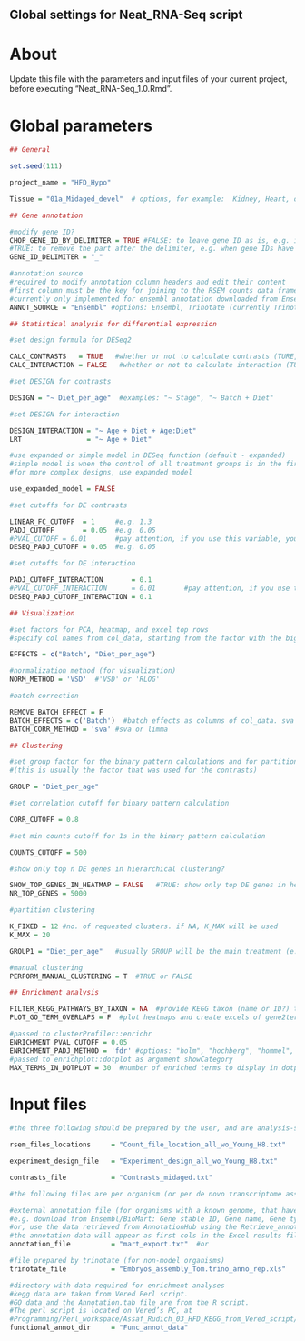## Global settings for Neat_RNA-Seq script

# About

Update this file with the parameters and input files of your current project, before executing "Neat_RNA-Seq_1.0.Rmd".

# Global parameters
  
```r

## General

set.seed(111)

project_name = "HFD_Hypo"

Tissue = "01a_Midaged_devel"  # options, for example:  Kidney, Heart, or any name for a round of an analysis        

## Gene annotation

#modify gene ID?
CHOP_GENE_ID_BY_DELIMITER = TRUE #FALSE: to leave gene ID as is, e.g. in trinity results.
#TRUE: to remove the part after the delimiter, e.g. when gene IDs have the form e.g. ENSMUSG00000027351_Spred1
GENE_ID_DELIMITER = "_"   

#annotation source
#required to modify annotation column headers and edit their content
#first column must be the key for joining to the RSEM counts data frame (e.g. to contain Ensembl ID in the same format as in RSEM results)
#currently only implemented for ensembl annotation downloaded from Ensembl/biomart which includes Gene stable ID, Gene name, Gene type, Gene description
ANNOT_SOURCE = "Ensembl" #options: Ensembl, Trinotate (currently Trinotate does not have any effect)

## Statistical analysis for differential expression

#set design formula for DESeq2

CALC_CONTRASTS   = TRUE   #whether or not to calculate contrasts (TURE, FALSE)
CALC_INTERACTION = FALSE   #whether or not to calculate interaction (TURE, FALSE)

#set DESIGN for contrasts

DESIGN = "~ Diet_per_age"  #examples: "~ Stage", "~ Batch + Diet"

#set DESIGN for interaction

DESIGN_INTERACTION = "~ Age + Diet + Age:Diet"
LRT                = "~ Age + Diet"

#use expanded or simple model in DESeq function (default - expanded)
#simple model is when the control of all treatment groups is in the first treatment group
#for more complex designs, use expanded model

use_expanded_model = FALSE

#set cutoffs for DE contrasts

LINEAR_FC_CUTOFF  = 1     #e.g. 1.3
PADJ_CUTOFF       = 0.05  #e.g. 0.05
#PVAL_CUTOFF = 0.01       #pay attention, if you use this variable, you have to change the code in the "compute_contrasts" function in the functions file !!!
DESEQ_PADJ_CUTOFF = 0.05  #e.g. 0.05

#set cutoffs for DE interaction

PADJ_CUTOFF_INTERACTION       = 0.1
#PVAL_CUTOFF_INTERACTION      = 0.01       #pay attention, if you use this variable, you have to change the code in the "compute_contrasts" function in the functions file !!!
DESEQ_PADJ_CUTOFF_INTERACTION = 0.1

## Visualization

#set factors for PCA, heatmap, and excel top rows
#specify col names from col_data, starting from the factor with the biggest effect

EFFECTS = c("Batch", "Diet_per_age")

#normalization method (for visualization)
NORM_METHOD = 'VSD'  #'VSD' or 'RLOG'

#batch correction

REMOVE_BATCH_EFFECT = F
BATCH_EFFECTS = c('Batch')  #batch effects as columns of col_data. sva can use only one. limma can use up to two.
BATCH_CORR_METHOD = 'sva' #sva or limma

## Clustering

#set group factor for the binary pattern calculations and for partition clustering
#(this is usually the factor that was used for the contrasts)

GROUP = "Diet_per_age"

#set correlation cutoff for binary pattern calculation

CORR_CUTOFF = 0.8

#set min counts cutoff for 1s in the binary pattern calculation

COUNTS_CUTOFF = 500 

#show only top n DE genes in hierarchical clustering?

SHOW_TOP_GENES_IN_HEATMAP = FALSE   #TRUE: show only top DE genes in heatmap. FALSE: show all DE genes in heatmap
NR_TOP_GENES = 5000

#partition clustering

K_FIXED = 12 #no. of requested clusters. if NA, K_MAX will be used
K_MAX = 20

GROUP1 = "Diet_per_age"   #usually GROUP will be the main treatment (e.g. diet), and GROUP1 will be another biological factor, e.g. age

#manual clustering
PERFORM_MANUAL_CLUSTERING = T  #TRUE or FALSE

## Enrichment analysis

FILTER_KEGG_PATHWAYS_BY_TAXON = NA  #provide KEGG taxon (name or ID?) to filter the pathways. for no filtering use NA
PLOT_GO_TERM_OVERLAPS = F  #plot heatmaps and create excels of gene2term and term2term overlaps

#passed to clusterProfiler::enrichr
ENRICHMENT_PVAL_CUTOFF = 0.05
ENRICHMENT_PADJ_METHOD = 'fdr' #options: "holm", "hochberg", "hommel", "bonferroni", "BH", "BY", "fdr", "none"
#passed to enrichplot::dotplot as argument showCategory
MAX_TERMS_IN_DOTPLOT = 30  #number of enriched terms to display in dotplot

```

# Input files

```r

#the three following should be prepared by the user, and are analysis-specific

rsem_files_locations     = "Count_file_location_all_wo_Young_H8.txt"

experiment_design_file   = "Experiment_design_all_wo_Young_H8.txt"

contrasts_file           = "Contrasts_midaged.txt"

#the following files are per organism (or per de novo transcriptome assembly in non-model organisms)

#external annotation file (for organisms with a known genome, that have data in public databases such as ensembl)
#e.g. download from Ensembl/BioMart: Gene stable ID, Gene name, Gene type, Gene description (by default the file is called "mart_export.txt")
#or, use the data retrieved from AnnotationHub using the Retrieve_annotation.Rmd script ("Func_annot_data/Annotation.tab"), but this has not been tested yet
#the annotation data will appear as first cols in the Excel results file
annotation_file          = "mart_export.txt"  #or 

#file prepared by trinotate (for non-model organisms)
trinotate_file           = "Embryos_assembly_Tom.trino_anno_rep.xls"

#directory with data required for enrichment analyses
#kegg data are taken from Vered Perl script.
#GO data and the Annotation.tab file are from the R script.
#The perl script is located on Vered’s PC, at
#Programming/Perl_workspace/Assaf_Rudich_03_HFD_KEGG_from_Vered_script/KEGG_2_ensembl_conversion8.pl
functional_annot_dir     = "Func_annot_data"  



```
